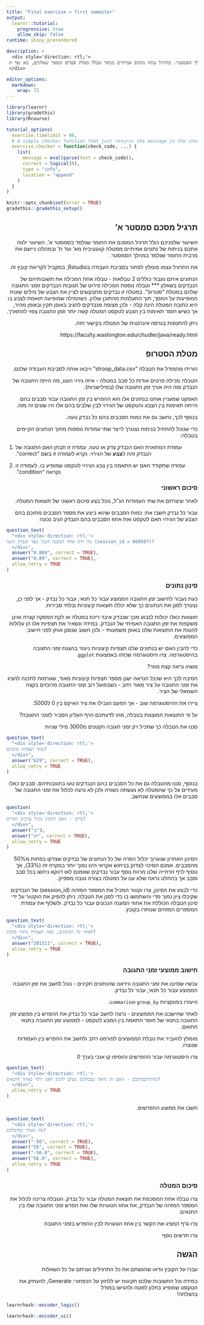 ```yaml
---
title: "Final exercise = first semester" 
output:
  learnr::tutorial:
    progressive: true
    allow_skip: false
runtime: shiny_prerendered  

description: >
  <div style='direction: rtl;'>
 תרגיל מלווה המיישם את החומר שנלמד במהלך הסמסטר. בתרגיל ננתח נתונים אמיתיים מניסוי שכלל מטלת סטרופ ומספר שאלונים, מא ועד ת.
 </div>

editor_options: 
  markdown: 
    wrap: 72
---
```


```{=html}
<style>
h1, h2, h3, h4, h5, h6 {
  direction: rtl;
}
p {
  direction: rtl;
}

.text-block1 {
  direction: rtl;       /* Set text direction to right-to-left */
  text-align: right;
  background-color: #f0f0f0; /* Light grey background */
  padding: 10px;
  border-radius: 5px;
  border: 1px solid #ddd; /* Light border */
  margin: 10px 0; /* Space around the block */
  
</style>
```

```r
library(learnr)
library(gradethis)
library(Rcourse)

tutorial_options(
  exercise.timelimit = 60,
  # A simple checker function that just returns the message in the check chunk
  exercise.checker = function(check_code, ...) {
    list(
      message = eval(parse(text = check_code)),
      correct = logical(0),
      type = "info",
      location = "append"
    )
  }
)

knitr::opts_chunk$set(error = TRUE)
gradethis::gradethis_setup()
```


## תרגיל מסכם סמסטר א'


השיעור שלפניכם כולל תרגיל המסכם את החומר שנלמד בסמסטר א'. השיעור ילווה אתכם בניתוח של נתונים אמיתיים ממטלה קוגנטיבית מא' ועד ת' ובמהלכו ניישם את מרבית החומר שנלמד במהלך הסמסטר.

את התרגיל עצמו מומלץ לפתור בסביבת העבודה בRstudio, במקביל לקריאת קובץ זה.


הנתונים איתם נעבוד כוללים 2 טבלאות - טבלה אחת המכילה את תשובותיהם של הנבדקים בשאלון *** וטבלה נוספת המכילה פירוט של תגובות הנבדקים וזמני התגובה שלהם במטלת "סטרופ". במטלה זו נבדקים מתבקשים לציין את הצבע של מילים שונות המופיעות על המסך, תוך התעלמות מהתוכן שלהן. כשהמילה שמופיעה תואמת לצבע בו היא כתובה המטלה הינה קלה - ולכן מצופה מנבדקים להגיב באופן תקין ובאופן מהיר, אך כשיש חוסר תאימות בין הצבע לטקסט המטלה קשה יותר וזמן התגובה צפוי להתארך.

ניתן להתנסות בגרסה אינרנטית של המטלה בקישור הזה.

https://faculty.washington.edu/chudler/java/ready.html


## מטלת הסטרופ

הורידו מהמודל את הטבלה "stroop_data.csv" וייבאו אותה לסביבת העבודה שלכם.

הטבלה מכילה פרטים אודות כל סבב במטלה - איזה גירוי הוצג, מה היתה התגובה של הנבדק ומה היה אורך זמן התגובה שלו (במילישניות).

האפקט שמעניין אותנו בנתונים אלו הוא ההפרש בין זמן התגובה עבור סבבים בהם הייתה תאימות בין הצבע והטקסט של הגירוי לבין שלבים בהם אלו היו שונים זה מזה.

בנוסף לכך, נחשב גם את כמות הסבבים בהם כל נבדק טעה.


כדי שנוכל להתחיל בניתוח נצטרך לייצר שתי עמודות נוספות מתוך הנתונים הקיימים בטבלה:

1) עמודת המתארת האם הנבדק צדק או טעה. עמודה זו תבחן האם התגובה של הנבדק זהה ל**צבע** של הגירוי. נקרא לעמודה זו בשם "correct".

2) עמודה שתקודד האם יש התאמה בין צבע הגירוי לטקסט שמופיע בו. לעמודה זו נקראה "condition".


### סיכום ראשוני

לאחר שיצרתם את שתי העמודות הנ"ל, נוכל בצע סיכום ראשוני של תוצאות המטלה.

עבור כל נבדק חשבו את:
   כמות הסבבים שהוא ביצע
   את מספר הסבבים מתוכם בהם הצבע של הגירוי תאם לטקסט 
   ואת אחוז הסבבים בהם הנבדק הגיב נכונה


```r

question_text( 
  "<div style='direction: rtl;'>
מה היה אחוז המענה הנכון מצד הנבדק השני (session_id = 668587)? 
  </div>",
  answer("0.889", correct = TRUE),
  answer("0.89", correct = TRUE),
  allow_retry = TRUE
)

```


### סינון נתונים

כעת נעבור לחישוב זמן התגובה הממוצע עבור כל תנאי, עבור כל נבדק - אך לפני כן, נצטרך לסנן את הנתונים כך שלא יכללו תוצאות קיצוניות ובלתי סבירות.

תוצאות כאלו יכולות לנבוע מכך שנבדק איבד ריכוז במטלה או לקח הפסקה קצרה ואינן משקפות את זמן התגובה האמיתי של הנבדק. במידה ונשאיר את תצפיות אלו הן עלולות להטות את התוצאות שלנו באופן משמעותי - ולכן חשוב שנסנן אותן לפני חישוב הממוצעים.


כדי להבין האם יש בנתונים שלנו תצפיות קיצוניות ניעזר בהצגת זמני התגובה בהיסטוגרמה. צרו היסטוגרמה שכזהו באמצעות `ggplot`.

משהו נראה קצת מוזר?


הסיבה לכך היא שככל הנראה ישנן מספר תצפיות קיצוניות מאוד, שגורמות לתכנה להציג את זמני התגובה על ציר מאוד רחב - כשבפועל רוב זמני התגובה מרוכזים בקצה השמאלי של הציר.

ציירו את ההיסטוגרמה שוב - אך הפעם הגבילו את ציר האיקס בין 0 ל5000.


על פי התוצאות המוצגות בטבלה, מהו לדעתכם הרף העליון הסביר לזמני התגובה?



סננו את הטבלה כך שתכיל רק זמני תגובה הקטנים מ3000 מילי שניות


```r

question_text( 
  "<div style='direction: rtl;'>
כמה תצפיות סיננתם?
  </div>",
  answer("629", correct = TRUE),
  allow_retry = TRUE
)

```


בנוסף, סננו מהטבלה גם את כל הסבבים בהם הנבדקים טעו בתגובותיהם. סבבים כאלו מעידים על כך שהמטלה לא נעשתה כשורה ולכן לא נרצה לכלול את זמני התגובה של סבבים אלו בממוצעים שנחשב.


```r

question( 
  "<div style='direction: rtl;'>
בדקו - האם הקובץ מכיל ערכים חסרים?
  </div>",
  answer("כן"),
  answer("לא", correct = TRUE),
  allow_retry = TRUE
)

```


הסינון האחרון שנערוך יכלול הסרה של כל הנתונים של נבדקים שצדקו בפחות מ50% מהסבבים. אמנם הסיכוי לצדוק בניחוש אקראי הינו נמוך יותר במקרה זה (33%), אך נוסיף לרף הדחייה שלנו מרווח נוסף עבור נבדקים שאמנם לאו דווקא ניחשו בכל סבב וסבב אך בהחלט נראה שלא ענו על המטלה בצורה טובה מספיק.

כדי לבצע את הסינון, צרו וקטור המכיל את המספר המזהה (session_id) של הנבדקים שקיבלו ציון נמוך מדי והשתמשו בו כדי לסנן את הטבלה. ניתן להפיק את הוקטור על ידי סינון הטבלה הכוללת את אחוזי המענה הנכונים עבור כל נבדק. ולשלוף את עמודת המספרים המזהים שנותרו בקובץ.


```r

question_text( 
  "<div style='direction: rtl;'>
לאחר כל הסינונים, כמה תצפיות נותרו בקובץ?
  </div>",
  answer("201511", correct = TRUE),
  allow_retry = TRUE
)

```


### חישוב ממוצעי זמני התגובה

עכשיו שסיננו את זמני התגובה ווידאנו שהנתונים תקינים - נוכל לחשב את זמן התגובה הממוצע עבור כל תנאי, עבור כל נבדק.

היעזרו בפונקציות `group_by` ו`summarise`.


לאחר שחישבנו את הממוצעים - נרצה לחשב עבור כל נבדק את ההפרש בין ממוצע זמן התגובה בתנאי של חוסר התאמה בין המבע לטקסט - לממוצע זמן התגובה בתנאי התואם.

מומלץ להעביר את טבלת הממוצעים לפורמט רחב ולחשב את ההפרש בין העמודות שנוצרו.


צרו היסטוגרמה עבור ההפרשים והוסיפו קו אנכי בערך 0


```r

question_text( 
  "<div style='direction: rtl;'>
מהתרשמותכם - האם זה נראה שנבדקים נוטים להגיב לאט יותר באחד התנאים?
  </div>",
  allow_retry = TRUE
)

```


חשבו את ממוצע ההפרשים.


```r

question_text( 
  "<div style='direction: rtl;'>
מה הערך שקיבלתם?
  </div>",
  answer("-56", correct = TRUE),
  answer("56", correct = TRUE),
  answer("-56.0", correct = TRUE),
  answer("56.0", correct = TRUE),
  allow_retry = TRUE
)

```

### סיכום המטלה

צרו טבלה אחת המסכמת את תוצאות המטלה עבור כל נבדק.
הטבלה צריכה לכלול את המספר המזהה של הנבדק, את אחוז הטעויות שלו ואת הפרש זמני התגובה שלו בין התנאים.


צרו גרף המציג את הקשר בין אחוז הטעויות לבין ההפרש בזמני התגובה


צרו תרשים נוסף 

## הגשה
  עברו על הקובץ וודאו שהגשתם את כל התרגילים ועניתם על כל השאלות
  
  במידה וכל התשובות שלכם תקינות יש ללחוץ על הכפתור:  Generate, להעתיק את הטקסט שמופיע בחלון למטה ולהגישו במודל  
  בהצלחה!

```r
learnrhash::encoder_logic()
```

```r
learnrhash::encoder_ui()
```
